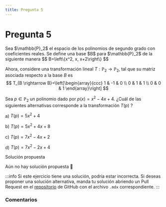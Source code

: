 ```yaml
---
title: Pregunta 5
---
```



# Pregunta 5

<div className="exercise">
Sea $\mathbb{P}_2$ el espacio de los polinomios de segundo grado con coeficientes reales. Se define una base $B$ para $\mathbb{P}_2$ de la siguiente manera
$$
B=\left\{x^2, x, x+2\right\}
$$

Ahora, considere una transformación lineal $T: \mathbb{P}_2 \rightarrow \mathbb{P}_2$, tal que su matriz asociada respecto a la base $B$ es
$$
T_{B \rightarrow B}=\left[\begin{array}{ccc}
1 & -1 & 0 \\
0 & 1 & 1 \\
0 & 0 & 1
\end{array}\right]
$$

Sea $p \in \mathbb{P}_2$ un polinomio dado por $p(x)=x^2-4 x+4$. ¿Cuál de las siguientes alternativas corresponde a la transformación $T(p)$ ?

a) $T(p)=5 x^2+4$

b) $T(p)=5 x^2+4 x+8$

c) $T(p)=7 x^2-4 x+2$

d) $T(p)=7 x^2-2 x+4$
</div>

<MDXDetails>
<summary>Solución propuesta</summary>

Aún no hay solución propuesta 🥲

:::info
Si este ejercicio tiene una solución, podría estar incorrecta. Si deseas proponer una solución alternativa, manda tu solución abriendo
un Pull Request en el [repositorio](https://github.com/crow-rojas/apuntes-fundamentals/pulls) de GitHub con el archivo
`.mdx` correspondiente.
:::

</MDXDetails>

### Comentarios

<Disqus
  url="https://crow-rojas.github.io/apuntes-fundamentals/docs/mathematics/linear-algebra/exercises/2018-2/p05"
  identifier="docs/mathematics/linear-algebra/exercises/2018-2/p05"
  title="2018-2 Álgebra Lineal - Pregunta 05"
/>
